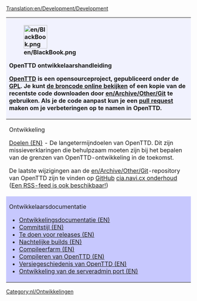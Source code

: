[[Translation:en/Development/Development]]

{| class="wikitable" style="width: 80%;"
! colspan="2" style="background-color:#f1f2fe; text-align: left;" | 
[[File:en/BlackBook.png|64px|left]]
<p style="font-size: 120%; font-weight:bold;">OpenTTD ontwikkelaarshandleiding</p>
[[nl/Manual/OpenTTD|OpenTTD]] is een opensourceproject, gepubliceerd onder de [http://www.gnu.org/copyleft/gpl.html GPL]. Je kunt [https://github.com/OpenTTD/OpenTTD de broncode online bekijken] of een kopie van de recentste code downloaden door [[en/Archive/Other/Git]] te gebruiken. Als je de code aanpast kun je een [https://github.com/OpenTTD/OpenTTD/blob/master/CONTRIBUTING.md#pull-requests pull request] maken om je verbeteringen op te namen in OpenTTD.
|-
| style="vertical-align:top;" |
<p style="font-size: 110%; font-weight:bold;">Ontwikkeling</p>

[[en/Main/Objectives|Doelen (EN)]] - De langetermijndoelen van OpenTTD. Dit zijn missieverklaringen die behulpzaam moeten zijn bij het bepalen van de grenzen van OpenTTD-ontwikkeling in de toekomst.

De laatste wijzigingen aan de [[en/Archive/Other/Git]]-repository van OpenTTD zijn te vinden op [https://github.com/OpenTTD/OpenTTD/commits GitHub] [http://cia.navi.cx/stats/project/OpenTTD cia.navi.cx onderhoud] ([https://github.com/OpenTTD/OpenTTD/commits/master.atom Een RSS-feed is ook beschikbaar!])
| style="vertical-align:top;" |
<p style="font-size: 110%; font-weight:bold;">Programmeren</p>

*[[en/Development/Coding style|Programmeerstijl (EN)]] - Hoe te programmeren voor OpenTTD
*[[en/GUI Style|GUI-stijlgids (EN)]] - Look en feel van de interface.
*[http://docs.openttd.org Doxygen] - Documentatie van de code
*[[en/unsorted/Patch Checklist|Checklist voor patches]]
*[https://github.com/OpenTTD/OpenTTD/issues Bug tracker]

|-
| style="background-color:#c7c8fe; vertical-align:top;" |
<p style="font-size: 110%; font-weight:bold;">Ontwikkelaarsdocumentatie</p>

*[[en/Development Documentation|Ontwikkelingsdocumentatie (EN)]]
*[[en/Commit style|Commitstijl (EN)]]
*[[en/To do for releases|Te doen voor releases (EN)]]
*[[en/Nightly builds|Nachtelijke builds (EN)]]
*[[en/Development/Compile Farm|Compileerfarm (EN)]]
*[[:Category:en/Compiling OpenTTD|Compileren van OpenTTD (EN)]]
*[[en/Archive/OpenTTD/OpenTTD Release History|Versiegeschiedenis van OpenTTD (EN)]]
*[[en/Development/Server Admin Port Development|Ontwikkeling van de serveradmin port (EN)]]

| style="background-color:#c7c8fe; vertical-align:top;" |
<p style="font-size: 110%; font-weight:bold;">Helpen met programmeren</p>

In de lijst hieronder staan enkele tips en nuttige weetjes die je kunnen helpen tijdens het programmeren of debuggen en om je patches vlot in OpenTTD te krijgen.

*[[en/Coding guidelines|Programmeergids (EN)]] - om ervoor te zorgen dat de code een coherent geheel blijft, vragen we je om je patches in deze stijl te schrijven
*[[en/unsorted/Debugging|Debugging(EN)]]
*[[en/unsorted/Strings|String (EN)]] - omdat het stringsysteem niet al te gebruiksvriendelijk is, kan dit je op weg helpen

|}
[[Category:nl/Ontwikkelingen]]